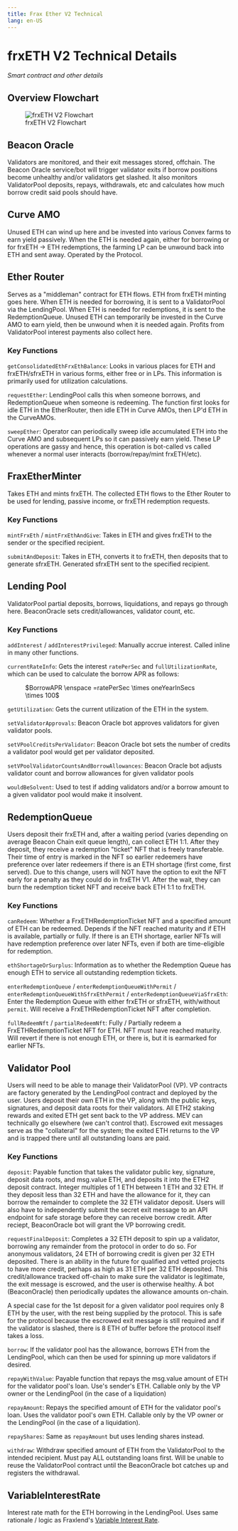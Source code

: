 ```yaml
---
title: Frax Ether V2 Technical
lang: en-US
---
```


# frxETH V2 Technical Details
*Smart contract and other details*

## Overview Flowchart
<figure style={{ textAlign: 'center', marginTop: '20px' }}>
  <img
    src="/images/protocol/frax-ether-v2-flowchart.svg"
    alt="frxETH V2 Flowchart"
    style={{ display: 'block', margin: 'auto' }}
  />
  <figcaption style={{ marginTop: '10px', fontSize: '14px', color: '#555' }}>
    frxETH V2 Flowchart
  </figcaption>
</figure>

## Beacon Oracle
Validators are monitored, and their exit messages stored, offchain. The Beacon Oracle service/bot will trigger validator exits if borrow positions become unhealthy and/or validators get slashed. It also monitors ValidatorPool deposits, repays, withdrawals, etc and calculates how much borrow credit said pools should have.

## Curve AMO
Unused ETH can wind up here and be invested into various Convex farms to earn yield passively. When the ETH is needed again, either for borrowing or for frxETH -> ETH redemptions, the farming LP can be unwound back into ETH and sent away. Operated by the Protocol.

## Ether Router
Serves as a "middleman" contract for ETH flows. ETH from frxETH minting goes here. When ETH is needed for borrowing, it is sent to a ValidatorPool via the LendingPool. When ETH is needed for redemptions, it is sent to the RedemptionQueue. Unused ETH can temporarily be invested in the Curve AMO to earn yield, then be unwound when it is needed again. Profits from ValidatorPool interest payments also collect here.

### Key Functions
```getConsolidatedEthFrxEthBalance```: Looks in various places for ETH and frxETH/sfrxETH in various forms, either free or in LPs. This information is primarily used for utilization calculations.

```requestEther```: LendingPool calls this when someone borrows, and RedemptionQueue when someone is redeeming. The function first looks for idle ETH in the EtherRouter, then idle ETH in Curve AMOs, then LP'd ETH in the CurveAMOs.

```sweepEther```: Operator can periodically sweep idle accumulated ETH into the Curve AMO and subsequent LPs so it can passively earn yield. These LP operations are gassy and hence, this operation is bot-called vs called whenever a normal user interacts (borrow/repay/mint frxETH/etc).

## FraxEtherMinter
Takes ETH and mints frxETH. The collected ETH flows to the Ether Router to be used for lending, passive income, or frxETH redemption requests.

### Key Functions
```mintFrxEth``` / ```mintFrxEthAndGive```: Takes in ETH and gives frxETH to the sender or the specified recipient.

```submitAndDeposit```: Takes in ETH, converts it to frxETH, then deposits that to generate sfrxETH. Generated sfrxETH sent to the specified recipient.

## Lending Pool
ValidatorPool partial deposits, borrows, liquidations, and repays go through here. BeaconOracle sets credit/allowances, validator count, etc.

### Key Functions
```addInterest``` / ```addInterestPrivileged```: Manually accrue interest. Called inline in many other functions.

```currentRateInfo```: Gets the interest ```ratePerSec``` and ```fullUtilizationRate```, which can be used to calculate the borrow APR as follows:

<figure style={{ textAlign: 'center', marginTop: '20px' }}>
  $BorrowAPR \enspace =ratePerSec \times oneYearInSecs \times 100$
</figure>


```getUtilization```: Gets the current utilization of the ETH in the system.

```setValidatorApprovals```: Beacon Oracle bot approves validators for given validator pools.

```setVPoolCreditsPerValidator```: Beacon Oracle bot sets the number of credits a validator pool would get per validator deposited.

```setVPoolValidatorCountsAndBorrowAllowances```: Beacon Oracle bot adjusts validator count and borrow allowances for given validator pools

```wouldBeSolvent```: Used to test if adding validators and/or a borrow amount to a given validator pool would make it insolvent.

## RedemptionQueue
Users deposit their frxETH and, after a waiting period (varies depending on average Beacon Chain exit queue length), can collect ETH 1:1. After they deposit, they receive a redemption "ticket" NFT that is freely transferable. Their time of entry is marked in the NFT so earlier redeemers have preference over later redeemers if there is an ETH shortage (first come, first served). Due to this change, users will NOT have the option to exit the NFT early for a penalty as they could do in frxETH V1. After the wait, they can burn the redemption ticket NFT and receive back ETH 1:1 to frxETH.

### Key Functions
```canRedeem```: Whether a FrxETHRedemptionTicket NFT and a specified amount of ETH can be redeemed. Depends if the NFT reached maturity and if ETH is available, partially or fully. If there is an ETH shortage, earlier NFTs will have redemption preference over later NFTs, even if both are time-eligible for redemption.

```ethShortageOrSurplus```: Information as to whether the Redemption Queue has enough ETH to service all outstanding redemption tickets.

```enterRedemptionQueue``` / ```enterRedemptionQueueWithPermit``` / ```enterRedemptionQueueWithSfrxEthPermit``` / ```enterRedemptionQueueViaSfrxEth```: Enter the Redemption Queue with either frxETH or sfrxETH, with/without ```permit```. Will receive a FrxETHRedemptionTicket NFT after completion.

```fullRedeemNft``` / ```partialRedeemNft```: Fully / Partially redeem a FrxETHRedemptionTicket NFT for ETH. NFT must have reached maturity. Will revert if there is not enough ETH, or there is, but it is earmarked for earlier NFTs.

## Validator Pool
Users will need to be able to manage their ValidatorPool (VP). VP contracts are factory generated by the LendingPool contract and deployed by the user. Users deposit their own ETH in the VP, along with the public keys, signatures, and deposit data roots for their validators. All ETH2 staking rewards and exited ETH get sent back to the VP address. MEV can technically go elsewhere (we can't control that). Escrowed exit messages serve as the "collateral" for the system; the exited ETH returns to the VP and is trapped there until all outstanding loans are paid.

### Key Functions
```deposit```: Payable function that takes the validator public key, signature, deposit data roots, and msg.value ETH, and deposits it into the ETH2 deposit contract. Integer multiples of 1 ETH between 1 ETH and 32 ETH. If they deposit less than 32 ETH and have the allowance for it, they can borrow the remainder to complete the 32 ETH validator deposit. Users will also have to independently submit the secret exit message to an API endpoint for safe storage before they can receive borrow credit. After reciept, BeaconOracle bot will grant the VP borrowing credit.

```requestFinalDeposit```: Completes a 32 ETH deposit to spin up a validator, borrowing any remainder from the protocol in order to do so. For anonymous validators, 24 ETH of borrowing credit is given per 32 ETH deposited. There is an ability in the future for qualified and vetted projects to have more credit, perhaps as high as 31 ETH per 32 ETH deposited. This credit/allowance tracked off-chain to make sure the validator is legitimate, the exit message is escrowed, and the user is otherwise healthy. A bot (BeaconOracle) then periodically updates the allowance amounts on-chain.

A special case for the 1st deposit for a given validator pool requires only 8 ETH by the user, with the rest being supplied by the protocol. This is safe for the protocol because the escrowed exit message is still required and if the validator is slashed, there is 8 ETH of buffer before the protocol itself takes a loss.

```borrow```: If the validator pool has the allowance, borrows ETH from the LendingPool, which can then be used for spinning up more validators if desired.

```repayWithValue```: Payable function that repays the msg.value amount of ETH for the validator pool's loan. Use's sender's ETH. Callable only by the VP owner or the LendingPool (in the case of a liquidation)

```repayAmount```: Repays the specified amount of ETH for the validator pool's loan. Uses the validator pool's own ETH. Callable only by the VP owner or the LendingPool (in the case of a liquidation).

```repayShares```: Same as ```repayAmount``` but uses lending shares instead.

```withdraw```: Withdraw specified amount of ETH from the ValidatorPool to the intended recipient. Must pay ALL outstanding loans first. Will be unable to reuse the ValidatorPool contract until the BeaconOracle bot catches up and registers the withdrawal.

## VariableInterestRate
Interest rate math for the ETH borrowing in the LendingPool. Uses same rationale / logic as Fraxlend's [Variable Interest Rate](https://docs.frax.finance/fraxlend/advanced-concepts/interest-rates).
